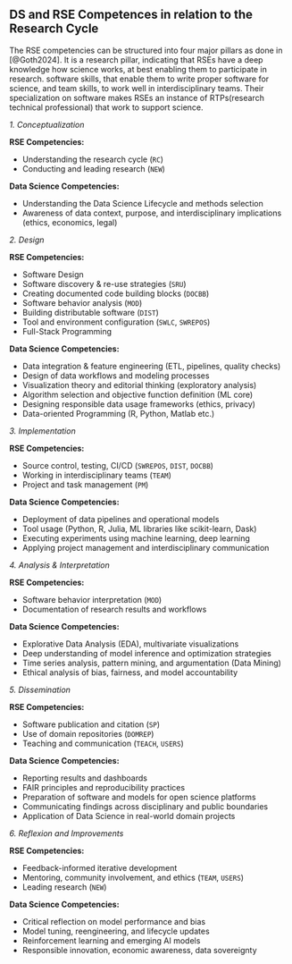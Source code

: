 
## DS and RSE Competences in relation to the Research Cycle
The RSE competencies can  be structured into four major pillars as done in [@Goth2024].
It is a research pillar, indicating that RSEs have a deep knowledge how science works, at best enabling them to participate in research.
software skills, that enable them to write proper software for science,
and team skills, to work well in interdisciplinary teams.
Their specialization on software makes RSEs an instance of RTPs(research technical professional) that work to support science.

_1. Conceptualization_

**RSE Competencies:**

- Understanding the research cycle (`RC`)
- Conducting and leading research (`NEW`)

**Data Science Competencies:**

- Understanding the Data Science Lifecycle and methods selection
- Awareness of data context, purpose, and interdisciplinary implications (ethics, economics, legal)


_2. Design_

**RSE Competencies:**

- Software Design
- Software discovery & re-use strategies  (`SRU`)
- Creating documented code building blocks (`DOCBB`)
- Software behavior analysis (`MOD`)
- Building distributable software (`DIST`)
- Tool and environment configuration (`SWLC`, `SWREPOS`)
- Full-Stack Programming

**Data Science Competencies:**

- Data integration & feature engineering (ETL, pipelines, quality checks)
- Design of data workflows and modeling processes
- Visualization theory and editorial thinking (exploratory analysis)
- Algorithm selection and objective function definition (ML core)
- Designing responsible data usage frameworks (ethics, privacy)
- Data-oriented Programming (R, Python, Matlab etc.)


_3. Implementation_

**RSE Competencies:**

- Source control, testing, CI/CD (`SWREPOS`, `DIST`, `DOCBB`)
- Working in interdisciplinary teams (`TEAM`)
- Project and task management (`PM`)

**Data Science Competencies:**

- Deployment of data pipelines and operational models
- Tool usage (Python, R, Julia, ML libraries like scikit-learn, Dask)
- Executing experiments using machine learning, deep learning
- Applying project management and interdisciplinary communication

_4. Analysis & Interpretation_

**RSE Competencies:**

- Software behavior interpretation (`MOD`)
- Documentation of research results and workflows

**Data Science Competencies:**

- Explorative Data Analysis (EDA), multivariate visualizations
- Deep understanding of model inference and optimization strategies
- Time series analysis, pattern mining, and argumentation (Data Mining)
- Ethical analysis of bias, fairness, and model accountability

_5. Dissemination_

**RSE Competencies:**

- Software publication and citation (`SP`)
- Use of domain repositories (`DOMREP`)
- Teaching and communication (`TEACH`, `USERS`)

**Data Science Competencies:**

- Reporting results and dashboards
- FAIR principles and reproducibility practices
- Preparation of software and models for open science platforms
- Communicating findings across disciplinary and public boundaries
- Application of Data Science in real-world domain projects

_6. Reflexion and Improvements_

**RSE Competencies:**

- Feedback-informed iterative development
- Mentoring, community involvement, and ethics (`TEAM`, `USERS`)
- Leading research (`NEW`)

**Data Science Competencies:**

- Critical reflection on model performance and bias
- Model tuning, reengineering, and lifecycle updates
- Reinforcement learning and emerging AI models
- Responsible innovation, economic awareness, data sovereignty







